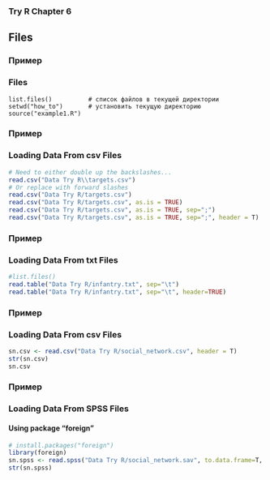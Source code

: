### Try R Chapter 6

## Files

### Пример
### Files
```
list.files()          # список файлов в текущей директории
setwd("how_to")       # установить текущую директорию
source("example1.R")
```

### Пример
### Loading Data From csv Files
```r
# Need to either double up the backslashes...
read.csv("Data Try R\\targets.csv")
# Or replace with forward slashes
read.csv("Data Try R/targets.csv")
read.csv("Data Try R/targets.csv", as.is = TRUE)
read.csv("Data Try R/targets.csv", as.is = TRUE, sep=";")
read.csv("Data Try R/targets.csv", as.is = TRUE, sep=";", header = T)
```

### Пример
### Loading Data From txt Files
```r
#list.files()
read.table("Data Try R/infantry.txt", sep="\t")
read.table("Data Try R/infantry.txt", sep="\t", header=TRUE)

```

### Пример
### Loading Data From csv Files
```r
sn.csv <- read.csv("Data Try R/social_network.csv", header = T)
str(sn.csv)
sn.csv
```

### Пример
### Loading Data From SPSS Files
#### Using package "foreign"
```r
# install.packages("foreign")
library(foreign)
sn.spss <- read.spss("Data Try R/social_network.sav", to.data.frame=T, use.value.labels=T)
str(sn.spss)
```